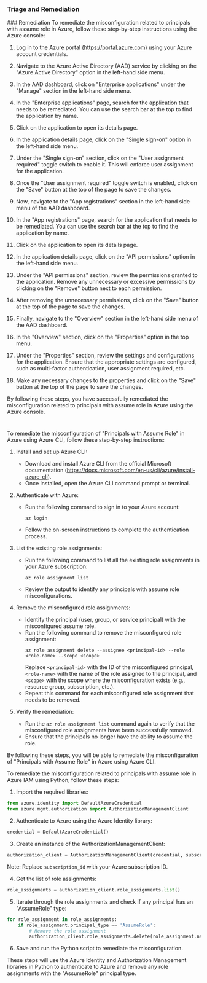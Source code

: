 
### Triage and Remediation
<Tabs>
<Tab title='Remediation'>
### Remediation

<AccordionGroup>
<Accordion title='Using Console' defaultOpen='true'>
To remediate the misconfiguration related to principals with assume role in Azure, follow these step-by-step instructions using the Azure console:

1. Log in to the Azure portal (https://portal.azure.com) using your Azure account credentials.

2. Navigate to the Azure Active Directory (AAD) service by clicking on the "Azure Active Directory" option in the left-hand side menu.

3. In the AAD dashboard, click on "Enterprise applications" under the "Manage" section in the left-hand side menu.

4. In the "Enterprise applications" page, search for the application that needs to be remediated. You can use the search bar at the top to find the application by name.

5. Click on the application to open its details page.

6. In the application details page, click on the "Single sign-on" option in the left-hand side menu.

7. Under the "Single sign-on" section, click on the "User assignment required" toggle switch to enable it. This will enforce user assignment for the application.

8. Once the "User assignment required" toggle switch is enabled, click on the "Save" button at the top of the page to save the changes.

9. Now, navigate to the "App registrations" section in the left-hand side menu of the AAD dashboard.

10. In the "App registrations" page, search for the application that needs to be remediated. You can use the search bar at the top to find the application by name.

11. Click on the application to open its details page.

12. In the application details page, click on the "API permissions" option in the left-hand side menu.

13. Under the "API permissions" section, review the permissions granted to the application. Remove any unnecessary or excessive permissions by clicking on the "Remove" button next to each permission.

14. After removing the unnecessary permissions, click on the "Save" button at the top of the page to save the changes.

15. Finally, navigate to the "Overview" section in the left-hand side menu of the AAD dashboard.

16. In the "Overview" section, click on the "Properties" option in the top menu.

17. Under the "Properties" section, review the settings and configurations for the application. Ensure that the appropriate settings are configured, such as multi-factor authentication, user assignment required, etc.

18. Make any necessary changes to the properties and click on the "Save" button at the top of the page to save the changes.

By following these steps, you have successfully remediated the misconfiguration related to principals with assume role in Azure using the Azure console.

#
</Accordion>

<Accordion title='Using CLI'>
To remediate the misconfiguration of "Principals with Assume Role" in Azure using Azure CLI, follow these step-by-step instructions:

1. Install and set up Azure CLI: 
   - Download and install Azure CLI from the official Microsoft documentation (https://docs.microsoft.com/en-us/cli/azure/install-azure-cli).
   - Once installed, open the Azure CLI command prompt or terminal.

2. Authenticate with Azure: 
   - Run the following command to sign in to your Azure account:
     ```
     az login
     ```
   - Follow the on-screen instructions to complete the authentication process.

3. List the existing role assignments: 
   - Run the following command to list all the existing role assignments in your Azure subscription:
     ```
     az role assignment list
     ```
   - Review the output to identify any principals with assume role misconfigurations.

4. Remove the misconfigured role assignments: 
   - Identify the principal (user, group, or service principal) with the misconfigured assume role.
   - Run the following command to remove the misconfigured role assignment:
     ```
     az role assignment delete --assignee <principal-id> --role <role-name> --scope <scope>
     ```
     Replace `<principal-id>` with the ID of the misconfigured principal, `<role-name>` with the name of the role assigned to the principal, and `<scope>` with the scope where the misconfiguration exists (e.g., resource group, subscription, etc.).
   - Repeat this command for each misconfigured role assignment that needs to be removed.

5. Verify the remediation: 
   - Run the `az role assignment list` command again to verify that the misconfigured role assignments have been successfully removed.
   - Ensure that the principals no longer have the ability to assume the role.

By following these steps, you will be able to remediate the misconfiguration of "Principals with Assume Role" in Azure using Azure CLI.
</Accordion>

<Accordion title='Using Python'>
To remediate the misconfiguration related to principals with assume role in Azure IAM using Python, follow these steps:

1. Import the required libraries:
```python
from azure.identity import DefaultAzureCredential
from azure.mgmt.authorization import AuthorizationManagementClient
```

2. Authenticate to Azure using the Azure Identity library:
```python
credential = DefaultAzureCredential()
```

3. Create an instance of the AuthorizationManagementClient:
```python
authorization_client = AuthorizationManagementClient(credential, subscription_id)
```
Note: Replace `subscription_id` with your Azure subscription ID.

4. Get the list of role assignments:
```python
role_assignments = authorization_client.role_assignments.list()
```

5. Iterate through the role assignments and check if any principal has an "AssumeRole" type:
```python
for role_assignment in role_assignments:
    if role_assignment.principal_type == 'AssumeRole':
        # Remove the role assignment
        authorization_client.role_assignments.delete(role_assignment.name)
```

6. Save and run the Python script to remediate the misconfiguration.

These steps will use the Azure Identity and Authorization Management libraries in Python to authenticate to Azure and remove any role assignments with the "AssumeRole" principal type.
</Accordion>

</AccordionGroup>
</Tab>
</Tabs>

